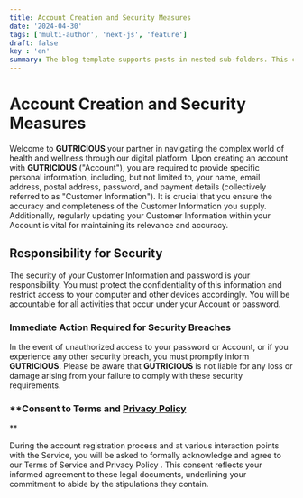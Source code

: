 ```yaml
---
title: Account Creation and Security Measures 
date: '2024-04-30'
tags: ['multi-author', 'next-js', 'feature']
draft: false
key : 'en'
summary: The blog template supports posts in nested sub-folders. This can be used to group posts of similar content e.g. a multi-part course.
---
```


# Account Creation and Security Measures

Welcome to **GUTRICIOUS** your partner in navigating the complex world of health and wellness through our digital platform. Upon creating an account with **GUTRICIOUS** ("Account"), you are required to provide specific personal information, including, but not limited to, your name, email address, postal address, password, and payment details (collectively referred to as "Customer Information"). It is crucial that you ensure the accuracy and completeness of the Customer Information you supply. Additionally, regularly updating your Customer Information within your Account is vital for maintaining its relevance and accuracy.

## Responsibility for Security

The security of your Customer Information and password is your responsibility. You must protect the confidentiality of this information and restrict access to your computer and other devices accordingly. You will be accountable for all activities that occur under your Account or password.

### **Immediate Action Required for Security Breaches**

In the event of unauthorized access to your password or Account, or if you experience any other security breach, you must promptly inform **GUTRICIOUS**. Please be aware that **GUTRICIOUS** is not liable for any loss or damage arising from your failure to comply with these security requirements.

### **Consent to Terms and [Privacy Policy](http://localhost:3000/en/privacy-policy)
**

During the account registration process and at various interaction points with the Service, you will be asked to formally acknowledge and agree to our Terms of Service and Privacy Policy
. This consent reflects your informed agreement to these legal documents, underlining your commitment to abide by the stipulations they contain.